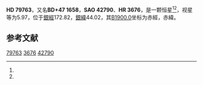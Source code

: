 {{Starbox begin
| name = HD 79763
}}
{{Starbox observe
| epoch = [[J2000.0|J2000.0]]
| constell = {{星座名待查}}<ref name=SIMBAD>{{cite web
 | url=http://simbad.u-strasbg.fr/simbad/sim-id?Ident=HR+3676
 | title=Pulsating variable Star
 | publisher=Centre de Données astronomiques de Strasbourg
 | work=SIMBAD
 | accessdate=2012-07-13
 | archive-date=2016-03-16
 | archive-url=https://web.archive.org/web/20160316125034/http://simbad.u-strasbg.fr/simbad/sim-id?Ident=HR+3676
 | dead-url=no
 }}</ref><ref name=DATA>{{cite web
 | url=http://vizier.u-strasbg.fr/viz-bin/VizieR-5?-out.add=.&-source=5050&-corr=PK=HR&-out.max=9999&HR=3676
 | title=VizieR Detailed Page
 | accessdate=2012-07-13
 | archive-date=2019-02-16
 | archive-url=https://web.archive.org/web/20190216120953/http://vizier.u-strasbg.fr/viz-bin/VizieR-5?-out.add=.&-source=5050&-corr=PK=HR&-out.max=9999&HR=3676
 | dead-url=no
 }}</ref>
| 星官 = 
| ra = {{RA|9|17|31.2}}<ref name=SIMBAD /><ref name=DATA />
| dec = {{DEC|+46|49|2}}<ref name=SIMBAD /><ref name=DATA />
| appmag_v = 5.97<ref name=SIMBAD /><ref name=DATA />
}}
{{Starbox character
| class = A1V<ref name=SIMBAD /><ref name=DATA />
| b-v = 0.04<ref name=SIMBAD /><ref name=DATA />
| u-b = 0.05<ref name=SIMBAD /><ref name=DATA />
| r-i = <ref name=SIMBAD /><ref name=DATA />
| variable = 
}}
{{Starbox astrometry
| radial_v = 0.05
| prop_mo_ra = -12
| parallax = 
| p_error = 
}}
{{Starbox catalog
| names =BD+47 1658，[[SAO星表|SAO]] 42790，[[HD星表|HD]] 79763，[[HR星表|HR]] 3676}}
{{Starbox reference |Simbad=HR+3676}}
{{Starbox end}}

'''HD 79763'''，又名'''BD+47 1658'''，'''SAO 42790'''、'''HR 3676'''，是一颗恒星<ref name=SIMBAD /><ref name=DATA />，视星等为5.97，位于[[銀道座標系|銀經]]172.82，[[銀道座標系|銀緯]]44.02，其[[B1900.0|B1900.0]]坐标为赤經{{RA|9|10|48.7}}，赤緯{{DEC|+47|44.02|3}}。

== 参考文献 ==
{{reflist}}
{{大熊座}}
{{star-stub}}

[[Category:HD和HDE天體|79763]]
[[Category:HR天體|3676]]
[[Category:SAO天體|42790]]